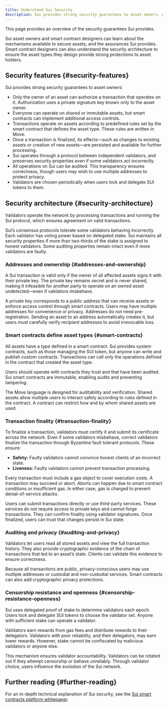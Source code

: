```yaml
---
title: Understand Sui Security
description: Sui provides strong security guarantees to asset owners. Assets on Sui can be used only by their owners according to the logic defined in auditable smart contracts. The network remains available and correct even if some validators fail or act maliciously (fault tolerance).
---
```


This page provides an overview of the security guarantees Sui provides.  

Sui asset owners and smart contract designers can learn about the mechanisms available to secure assets, and the assurances Sui provides. Smart contract designers can also understand the security architecture to ensure the asset types they design provide strong protections to asset holders.  

## Security features {#security-features}

Sui provides strong security guarantees to asset owners:  

- Only the owner of an asset can authorize a transaction that operates on it. Authorization uses a private signature key known only to the asset owner.  
- Everyone can operate on shared or immutable assets, but smart contracts can implement additional access controls.  
- Transactions operate on assets according to predefined rules set by the smart contract that defines the asset type. These rules are written in Move.  
- Once a transaction is finalized, its effects—such as changes to existing assets or creation of new assets—are persisted and available for further processing.  
- Sui operates through a protocol between independent validators, and preserves security properties even if some validators act incorrectly.  
- All operations on Sui can be audited. This transparency ensures correctness, though users may wish to use multiple addresses to protect privacy.  
- Validators are chosen periodically when users lock and delegate SUI tokens to them.  

## Security architecture {#security-architecture}

Validators operate the network by processing transactions and running the Sui protocol, which ensures agreement on valid transactions.  

Sui’s consensus protocols tolerate some validators behaving incorrectly. Each validator has voting power based on delegated stake. Sui maintains all security properties if more than two-thirds of the stake is assigned to honest validators. Some auditing properties remain intact even if more validators are faulty.  

### Addresses and ownership {#addresses-and-ownership}

A Sui transaction is valid only if the owner of all affected assets signs it with their private key. The private key remains secret and is never shared, making it infeasible for another party to operate on an owned asset undetected—even if validators misbehave.  

A private key corresponds to a public address that can receive assets or enforce access control through smart contracts. Users may have multiple addresses for convenience or privacy. Addresses do not need pre-registration. Sending an asset to an address automatically creates it, but users must carefully verify recipient addresses to avoid irrevocable loss.  

### Smart contracts define asset types {#smart-contracts}

All assets have a type defined in a smart contract. Sui provides system contracts, such as those managing the SUI token, but anyone can write and publish custom contracts. Transactions can call only the operations defined in the contract that created the asset type.  

Users should operate with contracts they trust and that have been audited. Sui smart contracts are immutable, enabling audits and preventing tampering.  

The Move language is designed for auditability and verification. Shared assets allow multiple users to interact safely according to rules defined in the contract. A contract can restrict how and by whom shared assets are used.  

### Transaction finality {#transaction-finality}

To finalize a transaction, validators must certify it and submit its certificate across the network. Even if some validators misbehave, correct validators finalize the transaction through Byzantine fault tolerant protocols. These ensure:  

- **Safety:** Faulty validators cannot convince honest clients of an incorrect state.  
- **Liveness:** Faulty validators cannot prevent transaction processing.  

Every transaction must include a gas object to cover execution costs. A transaction may succeed or abort. Aborts can happen due to smart contract conditions or insufficient gas. In either case, gas is charged to prevent denial-of-service attacks.  

Users can submit transactions directly or use third-party services. These services do not require access to private keys and cannot forge transactions. They can confirm finality using validator signatures. Once finalized, users can trust that changes persist in Sui state.  

### Auditing and privacy {#auditing-and-privacy}

Validators let users read all stored assets and view the full transaction history. They also provide cryptographic evidence of the chain of transactions that led to an asset’s state. Clients can validate this evidence to ensure correctness.  

Because all transactions are public, privacy-conscious users may use multiple addresses or custodial and non-custodial services. Smart contracts can also add cryptographic privacy protections.  

### Censorship resistance and openness {#censorship-resistance-openness}

Sui uses delegated proof of stake to determine validators each epoch. Users lock and delegate SUI tokens to choose the validator set. Anyone with sufficient stake can operate a validator.  

Validators earn rewards from gas fees and distribute rewards to their delegators. Validators with poor reliability, and their delegators, may earn lower rewards. However, stake cannot be confiscated by malicious validators or anyone else.  

This mechanism ensures validator accountability. Validators can be rotated out if they attempt censorship or behave unreliably. Through validator choice, users influence the evolution of the Sui network.  

## Further reading {#further-reading}

For an in-depth technical explanation of Sui security, see the [Sui smart contracts platform whitepaper](/doc/sui.pdf).  

